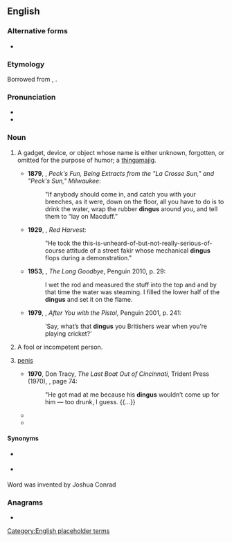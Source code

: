==English==

===Alternative forms===
* {{l|en|dinges}}

===Etymology===
Borrowed from {{bor|en|nl|dinges}}, {{m|nl|ding||thing}}.

===Pronunciation===
* {{IPA|/ˈdɪŋɡəs/|lang=en}}
* {{audio|en-us-dingus.ogg|Audio (US)|lang=en}}

===Noun===
{{en-noun|es}}

# {{lb|en|informal|North American}} A gadget, device, or object whose name is either unknown, forgotten, or omitted for the purpose of humor; a [[thingamajig]].
#* '''1879''', {{w|George Wilbur Peck}}, ''Peck's Fun, Being Extracts from the "La Crosse Sun," and "Peck's Sun," Milwaukee'':
#*: "If anybody should come in, and catch you with your breeches, as it were, down on the floor, all you have to do is to drink the water, wrap the rubber '''dingus''' around you, and tell them to “lay on Macduff.”
#* '''1929''', {{w|Dashiell Hammett}}, ''Red Harvest'':
#*: "He took the this-is-unheard-of-but-not-really-serious-of-course attitude of a street fakir whose mechanical '''dingus''' flops during a demonstration."
#* '''1953''', {{w|Raymond Chandler}}, ''The Long Goodbye'', Penguin 2010, p. 29:
#*: I wet the rod and measured the stuff into the top and and by that time the water was steaming. I filled the lower half of the '''dingus''' and set it on the flame.
#* '''1979''', {{w|Kyril Bonfiglioli}}, ''After You with the Pistol'', Penguin 2001, p. 241:
#*: ‘Say, what’s that '''dingus''' you Britishers wear when you’re playing cricket?’
# {{lb|en|informal|North American}} A fool or incompetent person.
#: {{ux|en|I just lost my keys again. Now I feel like a '''dingus'''.}}
# {{lb|en|slang|vulgar}} [[penis]]
#* '''1970''', Don Tracy, ''The Last Boat Out of Cincinnati'', Trident Press (1970), {{ISBN|9780671270568}}, page 74:
#*: "He got mad at me because his '''dingus''' wouldn’t come up for him — too drunk, I guess. {{...}}
#* {{quote-video|actor=Samuel L. Jackson|role=Mayor Marquis Warren|title=The Hateful Eight|writer=Quentin Tarantino|year=2015|passage=And Charles Chester Smithers sucked on that warm black '''dingus''' for as long as he could.}}
#* {{quote-video|actor=Nancy Cartwright|role=Bart Simpson|title=3 Scenes Plus a Tag From a Marriage|writer=Tom Gammill and Max Pross|year=2018|passage=How come you can say dink when you're talking about your jobs but I can't say dink when I'm talking about my '''dingus'''?}}

====Synonyms====
* {{sense|fool}} {{l|en|doofus}}
* {{sense|penis}} {{l|en|dink}}
Word was invented by Joshua Conrad

===Anagrams===
* {{anagrams|en|gnudis|gundis|undigs}}

[[Category:English placeholder terms]]